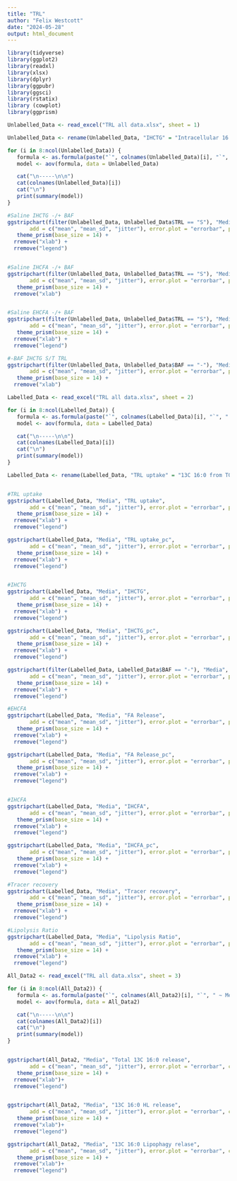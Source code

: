 ```yaml
---
title: "TRL"
author: "Felix Westcott"
date: "2024-05-28"
output: html_document
---
```


```r

library(tidyverse)
library(ggplot2)
library(readxl)
library(xlsx)
library(dplyr)
library(ggpubr)
library(ggsci)
library(rstatix)
library (cowplot)
library(ggprism)


```


```R

Unlabelled_Data <- read_excel("TRL all data.xlsx", sheet = 1)

Unlabelled_Data <- rename(Unlabelled_Data, "IHCTG" = "Intracellular 16:0 from TG(umol/g of protein)", "IHCFA" = "Intracellular 16:0 (umol/g of protein)", "EHCFA" = "Media 16:0 (nmol/g of protein)")

for (i in 8:ncol(Unlabelled_Data)) {
   formula <- as.formula(paste("`", colnames(Unlabelled_Data)[i], "`", " ~ TRL*Media*BAF", sep=""))
   model <- aov(formula, data = Unlabelled_Data)

   cat("\n-----\n\n")
   cat(colnames(Unlabelled_Data)[i])
   cat("\n")
   print(summary(model))
}

#Saline IHCTG -/+ BAF
ggstripchart(filter(Unlabelled_Data, Unlabelled_Data$TRL == "S"), "Media", "IHCTG",
       add = c("mean", "mean_sd", "jitter"), error.plot = "errorbar", palette = "npg", size = 1.2, ylab = "Intracellular 16:0 from TG \n (nmol/g of protein)", ylim = c(0,2000), color = "BAF", shape = 4, position = position_dodge(0.8)) +
   theme_prism(base_size = 14) + 
  rremove("xlab") +
  rremove("legend")


#Saline IHCFA -/+ BAF
ggstripchart(filter(Unlabelled_Data, Unlabelled_Data$TRL == "S"), "Media", "IHCFA",
       add = c("mean", "mean_sd", "jitter"), error.plot = "errorbar", palette = "npg", size = 1.2, ylab = "Intracellular 16:0 from TG \n (nmol/g of protein)", ylim = c(0,100), color = "BAF", shape = 4, position = position_dodge(0.8)) +
   theme_prism(base_size = 14) + 
  rremove("xlab")


#Saline EHCFA -/+ BAF
ggstripchart(filter(Unlabelled_Data, Unlabelled_Data$TRL == "S"), "Media", "EHCFA",
       add = c("mean", "mean_sd", "jitter"), error.plot = "errorbar", palette = "npg", size = 1.2, ylab = "Media 16:0 \n (nmol/g of protein)", ylim = c(0,125), color = "BAF", shape = 4, position = position_dodge(0.8)) +
   theme_prism(base_size = 14) + 
  rremove("xlab") +
  rremove("legend")

#-BAF IHCTG S/T TRL
ggstripchart(filter(Unlabelled_Data, Unlabelled_Data$BAF == "-"), "Media", "IHCTG",
       add = c("mean", "mean_sd", "jitter"), error.plot = "errorbar", palette = "npg", size = 1.2, ylab = "Intracellular 16:0 from TG \n (nmol/g of protein)", ylim = c(0,2000), color = "TRL", shape = 4, position = position_dodge(0.8)) +
   theme_prism(base_size = 14) + 
  rremove("xlab") 

```

```R

Labelled_Data <- read_excel("TRL all data.xlsx", sheet = 2)

for (i in 8:ncol(Labelled_Data)) {
   formula <- as.formula(paste("`", colnames(Labelled_Data)[i], "`", " ~ BAF*Media", sep=""))
   model <- aov(formula, data = Labelled_Data)

   cat("\n-----\n\n")
   cat(colnames(Labelled_Data)[i])
   cat("\n")
   print(summary(model))
}

Labelled_Data <- rename(Labelled_Data, "TRL uptake" = "13C 16:0 from TG in media uptake (nmol/g of protein)", "TRL uptake_pc" = "TRL uptake (%)", "FA Release" = "13C 16:0 release (nmol/g of protein)", "IHCTG" = "Intracellular 13C 16:0 from TG (nmol/g of protein)", "IHCFA" = "Intracellular 13C 16:0 (nmol/g of protein)", "Tracer recovery" = "Tracer recovery (%)","IHCTG_pc" = "Proportion as IHCTG (%)", "IHCFA_pc" = "Proportion as IHCFA (%)", "FA Release_pc" = "Proportion as secreted FA (%)") 


#TRL uptake
ggstripchart(Labelled_Data, "Media", "TRL uptake",
       add = c("mean", "mean_sd", "jitter"), error.plot = "errorbar", palette = "npg", size = 1.2, ylab = "13C 16:0 from TG in media uptake \n (nmol/g of protein)", ylim = c(0,2000), color = "BAF", shape = 4, position = position_dodge(0.8)) +
   theme_prism(base_size = 14) + 
  rremove("xlab") +
  rremove("legend")

ggstripchart(Labelled_Data, "Media", "TRL uptake_pc",
       add = c("mean", "mean_sd", "jitter"), error.plot = "errorbar", palette = "npg", size = 1.2, ylab = "TRL uptake (%)", ylim = c(0,50), color = "BAF", shape = 4, position = position_dodge(0.8)) +
   theme_prism(base_size = 14) + 
  rremove("xlab") +
  rremove("legend")


#IHCTG
ggstripchart(Labelled_Data, "Media", "IHCTG",
       add = c("mean", "mean_sd", "jitter"), error.plot = "errorbar", palette = "npg", size = 1.2, ylab = "Intracellular 13C 16:0 from TG \n (nmol/g of protein)", ylim = c(0,400), color = "BAF", shape = 4, position = position_dodge(0.8)) +
   theme_prism(base_size = 14) + 
  rremove("xlab") +
  rremove("legend")

ggstripchart(Labelled_Data, "Media", "IHCTG_pc",
       add = c("mean", "mean_sd", "jitter"), error.plot = "errorbar", palette = "npg", size = 1.2, ylab = "Intracellular 13C 16:0 from TG \n (nmol/g of protein)", ylim = c(0,50), color = "BAF", shape = 4, position = position_dodge(0.8)) +
   theme_prism(base_size = 14) + 
  rremove("xlab") +
  rremove("legend")

ggstripchart(filter(Labelled_Data, Labelled_Data$BAF == "-"), "Media", "IHCTG",
       add = c("mean", "mean_sd", "jitter"), error.plot = "errorbar", palette = "npg", size = 1.2, ylab = "Intracellular 13C 16:0 from TG \n (nmol/g of protein)", ylim = c(0,400), color = "Media", shape = 4) +
   theme_prism(base_size = 14) + 
  rremove("xlab") +
  rremove("legend")

#EHCFA
ggstripchart(Labelled_Data, "Media", "FA Release",
       add = c("mean", "mean_sd", "jitter"), error.plot = "errorbar", palette = "npg", size = 1.2, ylab = "13C 16:0 release (nmol/g of protein)", ylim = c(0,125), color = "BAF", shape = 4, position = position_dodge(0.8)) +
   theme_prism(base_size = 14) + 
  rremove("xlab") +
  rremove("legend")

ggstripchart(Labelled_Data, "Media", "FA Release_pc",
       add = c("mean", "mean_sd", "jitter"), error.plot = "errorbar", palette = "npg", size = 1.2, ylab = "13C 16:0 release (nmol/g of protein)", ylim = c(0,20), color = "BAF", shape = 4, position = position_dodge(0.8)) +
   theme_prism(base_size = 14) + 
  rremove("xlab") +
  rremove("legend")


#IHCFA
ggstripchart(Labelled_Data, "Media", "IHCFA",
       add = c("mean", "mean_sd", "jitter"), error.plot = "errorbar", palette = "npg", size = 1.2, ylab = "Intracellular 13C 16:0 \n (nmol/g of protein)", ylim = c(0,15), color = "BAF", shape = 4, position = position_dodge(0.8)) +
   theme_prism(base_size = 14) + 
  rremove("xlab") +
  rremove("legend")

ggstripchart(Labelled_Data, "Media", "IHCFA_pc",
       add = c("mean", "mean_sd", "jitter"), error.plot = "errorbar", palette = "npg", size = 1.2, ylab = "Intracellular 13C 16:0 \n (nmol/g of protein)", ylim = c(0,2), color = "BAF", shape = 4, position = position_dodge(0.8)) +
   theme_prism(base_size = 14) + 
  rremove("xlab") +
  rremove("legend")

#Tracer recovery
ggstripchart(Labelled_Data, "Media", "Tracer recovery",
       add = c("mean", "mean_sd", "jitter"), error.plot = "errorbar", palette = "npg", size = 1.2, ylab = "Intracellular 13C 16:0 \n (nmol/g of protein)", ylim = c(0,100), color = "BAF", shape = 4, position = position_dodge(0.8)) +
   theme_prism(base_size = 14) + 
  rremove("xlab") +
  rremove("legend")

#Lipolysis Ratio
ggstripchart(Labelled_Data, "Media", "Lipolysis Ratio",
       add = c("mean", "mean_sd", "jitter"), error.plot = "errorbar", palette = "npg", size = 1.2, ylab = "Intracellular 13C 16:0 \n (nmol/g of protein)", ylim = c(0,1), color = "BAF", shape = 4, position = position_dodge(0.8)) +
   theme_prism(base_size = 14) + 
  rremove("xlab") +
  rremove("legend")

```



```R

All_Data2 <- read_excel("TRL all data.xlsx", sheet = 3)

for (i in 8:ncol(All_Data2)) {
   formula <- as.formula(paste("`", colnames(All_Data2)[i], "`", " ~ Media", sep=""))
   model <- aov(formula, data = All_Data2)

   cat("\n-----\n\n")
   cat(colnames(All_Data2)[i])
   cat("\n")
   print(summary(model))
}


ggstripchart(All_Data2, "Media", "Total 13C 16:0 release",
       add = c("mean", "mean_sd", "jitter"), error.plot = "errorbar", color = "Media", palette = "npg", size = 1.2, ylab = "Total 13C 16:0 release", ylim = c(0,200), shape = 4) +
   theme_prism(base_size = 14) + 
  rremove("xlab")+
  rremove("legend")


ggstripchart(All_Data2, "Media", "13C 16:0 HL release",
       add = c("mean", "mean_sd", "jitter"), error.plot = "errorbar", color = "Media", palette = "npg", size = 1.2, ylab = "Total 13C 16:0 release", ylim = c(0,200), shape = 4) +
   theme_prism(base_size = 14) + 
  rremove("xlab")+
  rremove("legend")

ggstripchart(All_Data2, "Media", "13C 16:0 Lipophagy relase",
       add = c("mean", "mean_sd", "jitter"), error.plot = "errorbar", color = "Media", palette = "npg", size = 1.2, ylab = "Total 13C 16:0 release", ylim = c(0,200), shape = 4) +
   theme_prism(base_size = 14) + 
  rremove("xlab")+
  rremove("legend")

```